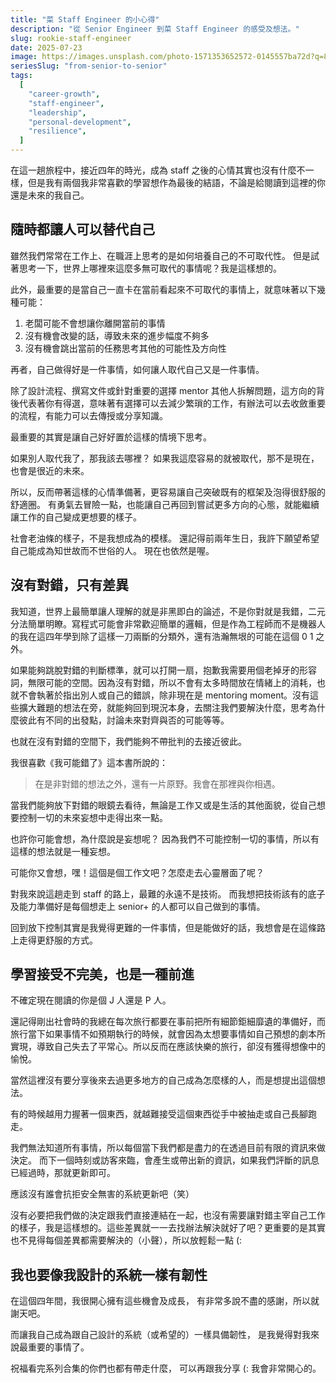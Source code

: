 ```yaml
---
title: "菜 Staff Engineer 的小心得"
description: "從 Senior Engineer 到菜 Staff Engineer 的感受及想法。"
slug: rookie-staff-engineer
date: 2025-07-23
image: https://images.unsplash.com/photo-1571353652572-0145557ba72d?q=80&w=1470&auto=format&fit=crop&ixlib=rb-4.1.0&ixid=M3wxMjA3fDB8MHxwaG90by1wYWdlfHx8fGVufDB8fHx8fA%3D%3D
seriesSlug: "from-senior-to-senior"
tags:
  [
    "career-growth",
    "staff-engineer",
    "leadership",
    "personal-development",
    "resilience",
  ]
---
```


在這一趟旅程中，接近四年的時光，成為 staff 之後的心情其實也沒有什麼不一樣，但是我有兩個我非常喜歡的學習想作為最後的結語，不論是給閱讀到這裡的你還是未來的我自己。

## 隨時都讓人可以替代自己

雖然我們常常在工作上、在職涯上思考的是如何培養自己的不可取代性。
但是試著思考一下，世界上哪裡來這麼多無可取代的事情呢？我是這樣想的。

<Spacer />

此外，最重要的是當自己一直卡在當前看起來不可取代的事情上，就意味著以下幾種可能：

1. 老闆可能不會想讓你離開當前的事情
2. 沒有機會改變的話，導致未來的進步幅度不夠多
3. 沒有機會跳出當前的任務思考其他的可能性及方向性

再者，自己做得好是一件事情，如何讓人取代自己又是一件事情。

除了設計流程、撰寫文件或針對重要的選擇 mentor 其他人拆解問題，這方向的背後代表著你有得選，意味著有選擇可以去減少繁瑣的工作，有辦法可以去收斂重要的流程，有能力可以去傳授或分享知識。

<Spacer />

最重要的其實是讓自己好好置於這樣的情境下思考。

如果別人取代我了，那我該去哪裡？
如果我這麼容易的就被取代，那不是現在，也會是很近的未來。

<Spacer />

所以，反而帶著這樣的心情準備著，更容易讓自己突破既有的框架及泡得很舒服的舒適圈。
有勇氣去冒險一點，也能讓自己再回到嘗試更多方向的心態，就能繼續讓工作的自己變成更想要的樣子。

社會老油條的樣子，不是我想成為的模樣。
還記得前兩年生日，我許下願望希望自己能成為知世故而不世俗的人。
現在也依然是喔。

## 沒有對錯，只有差異

我知道，世界上最簡單讓人理解的就是非黑即白的論述，不是你對就是我錯，二元分法簡單明瞭。寫程式可能會非常歡迎簡單的邏輯，但是作為工程師而不是機器人的我在這四年學到除了這樣一刀兩斷的分類外，還有浩瀚無垠的可能在這個 0 1 之外。

<Spacer />

如果能夠跳脫對錯的判斷標準，就可以打開一扇，抱歉我需要用個老掉牙的形容詞，無限可能的空間。因為沒有對錯，所以不會有太多時間放在情緒上的消耗，也就不會執著於指出別人或自己的錯誤，除非現在是 mentoring moment。沒有這些擴大難題的想法在旁，就能夠回到現況本身，去關注我們要解決什麼，思考為什麼彼此有不同的出發點，討論未來對齊與否的可能等等。

<Spacer />

也就在沒有對錯的空間下，我們能夠不帶批判的去接近彼此。

我很喜歡《我可能錯了》這本書所說的：

> 在是非對錯的想法之外，還有一片原野。我會在那裡與你相遇。

當我們能夠放下對錯的眼鏡去看待，無論是工作又或是生活的其他面貌，從自己想要控制一切的未來妄想中走得出來一點。

<Spacer />

也許你可能會想，為什麼說是妄想呢？
因為我們不可能控制一切的事情，所以有這樣的想法就是一種妄想。

可能你又會想，嘿！這個是個工作文吧？怎麼走去心靈層面了呢？

對我來說這趟走到 staff 的路上，最難的永遠不是技術。
而我想把技術該有的底子及能力準備好是每個想走上 senior+ 的人都可以自己做到的事情。

回到放下控制其實是我覺得更難的一件事情，但是能做好的話，我想會是在這條路上走得更舒服的方式。

## 學習接受不完美，也是一種前進

不確定現在閱讀的你是個 J 人還是 P 人。

還記得剛出社會時的我總在每次旅行都要在事前把所有細節鉅細靡遺的準備好，而旅行當下如果事情不如預期執行的時候，就會因為太想要事情如自己預想的劇本所實現，導致自己失去了平常心。所以反而在應該快樂的旅行，卻沒有獲得想像中的愉悅。

當然這裡沒有要分享後來去過更多地方的自己成為怎麼樣的人，而是想提出這個想法。

<Spacer />

有的時候越用力握著一個東西，就越難接受這個東西從手中被抽走或自己長腳跑走。

我們無法知道所有事情，所以每個當下我們都是盡力的在透過目前有限的資訊來做決定。
而下一個時刻或訪客來臨，會產生或帶出新的資訊，如果我們評斷的訊息已經過時，那就更新即可。

應該沒有誰會抗拒安全無害的系統更新吧（笑）

<Spacer />
沒有必要把我們做的決定跟我們直接連結在一起，也沒有需要讓對錯主宰自己工作的樣子，我是這樣想的。這些差異就一一去找辦法解決就好了吧？更重要的是其實也不見得每個差異都需要解決的（小聲），所以放輕鬆一點
(:

## 我也要像我設計的系統一樣有韌性

在這個四年間，我很開心擁有這些機會及成長，
有非常多說不盡的感謝，所以就謝天吧。

而讓我自己成為跟自己設計的系統（或希望的）一樣具備韌性，
是我覺得對我來說最重要的事情了。

祝福看完系列合集的你們也都有帶走什麼，
可以再跟我分享 (:
我會非常開心的。
